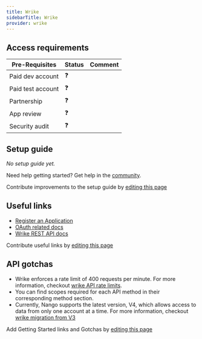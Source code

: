 ```yaml
---
title: Wrike
sidebarTitle: Wrike
provider: wrike
---
```



<Overview />
<PreBuiltTooling provider={providers[pageMetadata.provider]} />
<PreBuiltUseCases />

## Access requirements
| Pre-Requisites | Status | Comment|
| - | - | - |
| Paid dev account | ❓ |  |
| Paid test account | ❓ |  |
| Partnership | ❓ | |
| App review | ❓ |  |
| Security audit | ❓ | |


## Setup guide

_No setup guide yet._

<Tip>Need help getting started? Get help in the [community](https://nango.dev/slack).</Tip>

<Note>Contribute improvements to the setup guide by [editing this page](https://github.com/nangohq/nango/tree/master/docs-v2/integrations/all/insightly.mdx)</Note>


## Useful links

-   [Register an Application](https://www.wrike.com/frontend/apps/index.html#/api)
-   [OAuth related docs](https://developers.wrike.com/oauth-20-authorization)
-   [Wrike REST API docs](https://developers.wrike.com/overview)

<Note>Contribute useful links by [editing this page](https://github.com/nangohq/nango/tree/master/docs-v2/integrations/all/insightly.mdx)</Note>

## API gotchas

-   Wrike enforces a rate limit of 400 requests per minute. For more information, checkout [wrike API rate limits](https://developers.wrike.com/faq/#:~:text=Our%20current%20rate,Center%20Request).
-   You can find scopes required for each API method in their corresponding method section.
-   Currently, Nango supports the latest version, V4, which allows access to data from only one account at a time. For more information, checkout [wrike migration from V3](https://developers.wrike.com/migration-from-api-v3/)

<Note>Add Getting Started links and Gotchas by [editing this page](https://github.com/nangohq/nango/tree/master/docs-v2/integrations/all/wrike.mdx)</Note>

